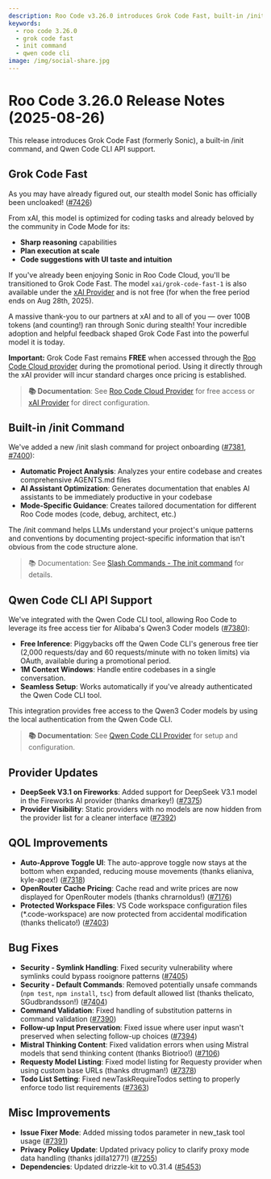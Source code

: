 ```yaml
---
description: Roo Code v3.26.0 introduces Grok Code Fast, built-in /init command, and Qwen Code CLI API support.
keywords:
  - roo code 3.26.0
  - grok code fast
  - init command
  - qwen code cli
image: /img/social-share.jpg
---
```


# Roo Code 3.26.0 Release Notes (2025-08-26)

This release introduces Grok Code Fast (formerly Sonic), a built-in /init command, and Qwen Code CLI API support.

## Grok Code Fast
As you may have already figured out, our stealth model Sonic has officially been uncloaked! ([#7426](https://github.com/RooCodeInc/Roo-Code/pull/7426))

From xAI, this model is optimized for coding tasks and already beloved by the community in Code Mode for its:
- **Sharp reasoning** capabilities
- **Plan execution at scale**
- **Code suggestions with UI taste and intuition**

If you've already been enjoying Sonic in Roo Code Cloud, you'll be transitioned to Grok Code Fast. The model `xai/grok-code-fast-1` is also available under the [xAI Provider](/providers/xai) and is not free (for when the free period ends on Aug 28th, 2025).

A massive thank-you to our partners at xAI and to all of you — over 100B tokens (and counting!) ran through Sonic during stealth! Your incredible adoption and helpful feedback shaped Grok Code Fast into the powerful model it is today.

**Important:** Grok Code Fast remains **FREE** when accessed through the [Roo Code Cloud provider](/providers/roo-code-cloud) during the promotional period. Using it directly through the xAI provider will incur standard charges once pricing is established.

> **📚 Documentation**: See [Roo Code Cloud Provider](/providers/roo-code-cloud) for free access or [xAI Provider](/providers/xai) for direct configuration.

## Built-in /init Command

We've added a new /init slash command for project onboarding ([#7381](https://github.com/RooCodeInc/Roo-Code/pull/7381), [#7400](https://github.com/RooCodeInc/Roo-Code/pull/7400)):

- **Automatic Project Analysis**: Analyzes your entire codebase and creates comprehensive AGENTS.md files
- **AI Assistant Optimization**: Generates documentation that enables AI assistants to be immediately productive in your codebase
- **Mode-Specific Guidance**: Creates tailored documentation for different Roo Code modes (code, debug, architect, etc.)

The /init command helps LLMs understand your project's unique patterns and conventions by documenting project-specific information that isn't obvious from the code structure alone.

> 📚 Documentation: See [Slash Commands - The init command](/features/slash-commands#the-init-command) for details.

## Qwen Code CLI API Support

We've integrated with the Qwen Code CLI tool, allowing Roo Code to leverage its free access tier for Alibaba's Qwen3 Coder models ([#7380](https://github.com/RooCodeInc/Roo-Code/pull/7380)):

- **Free Inference**: Piggybacks off the Qwen Code CLI's generous free tier (2,000 requests/day and 60 requests/minute with no token limits) via OAuth, available during a promotional period.
- **1M Context Windows**: Handle entire codebases in a single conversation.
- **Seamless Setup**: Works automatically if you've already authenticated the Qwen Code CLI tool.

This integration provides free access to the Qwen3 Coder models by using the local authentication from the Qwen Code CLI.

> **📚 Documentation**: See [Qwen Code CLI Provider](/providers/qwen-code) for setup and configuration.

## Provider Updates

* **DeepSeek V3.1 on Fireworks**: Added support for DeepSeek V3.1 model in the Fireworks AI provider (thanks dmarkey!) ([#7375](https://github.com/RooCodeInc/Roo-Code/pull/7375))
* **Provider Visibility**: Static providers with no models are now hidden from the provider list for a cleaner interface ([#7392](https://github.com/RooCodeInc/Roo-Code/pull/7392))

## QOL Improvements

* **Auto-Approve Toggle UI**: The auto-approve toggle now stays at the bottom when expanded, reducing mouse movements (thanks elianiva, kyle-apex!) ([#7318](https://github.com/RooCodeInc/Roo-Code/pull/7318))
* **OpenRouter Cache Pricing**: Cache read and write prices are now displayed for OpenRouter models (thanks chrarnoldus!) ([#7176](https://github.com/RooCodeInc/Roo-Code/pull/7176))
* **Protected Workspace Files**: VS Code workspace configuration files (*.code-workspace) are now protected from accidental modification (thanks thelicato!) ([#7403](https://github.com/RooCodeInc/Roo-Code/pull/7403))

## Bug Fixes

* **Security - Symlink Handling**: Fixed security vulnerability where symlinks could bypass rooignore patterns ([#7405](https://github.com/RooCodeInc/Roo-Code/pull/7405))
* **Security - Default Commands**: Removed potentially unsafe commands (`npm test`, `npm install`, `tsc`) from default allowed list (thanks thelicato, SGudbrandsson!) ([#7404](https://github.com/RooCodeInc/Roo-Code/pull/7404))
* **Command Validation**: Fixed handling of substitution patterns in command validation ([#7390](https://github.com/RooCodeInc/Roo-Code/pull/7390))
* **Follow-up Input Preservation**: Fixed issue where user input wasn't preserved when selecting follow-up choices ([#7394](https://github.com/RooCodeInc/Roo-Code/pull/7394))
* **Mistral Thinking Content**: Fixed validation errors when using Mistral models that send thinking content (thanks Biotrioo!) ([#7106](https://github.com/RooCodeInc/Roo-Code/pull/7106))
* **Requesty Model Listing**: Fixed model listing for Requesty provider when using custom base URLs (thanks dtrugman!) ([#7378](https://github.com/RooCodeInc/Roo-Code/pull/7378))
* **Todo List Setting**: Fixed newTaskRequireTodos setting to properly enforce todo list requirements ([#7363](https://github.com/RooCodeInc/Roo-Code/pull/7363))

## Misc Improvements

* **Issue Fixer Mode**: Added missing todos parameter in new_task tool usage ([#7391](https://github.com/RooCodeInc/Roo-Code/pull/7391))
* **Privacy Policy Update**: Updated privacy policy to clarify proxy mode data handling (thanks jdilla1277!) ([#7255](https://github.com/RooCodeInc/Roo-Code/pull/7255))
* **Dependencies**: Updated drizzle-kit to v0.31.4 ([#5453](https://github.com/RooCodeInc/Roo-Code/pull/5453))